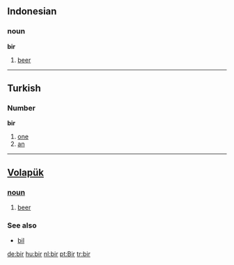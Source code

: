 ==Indonesian==
===noun===
'''bir'''
# [[beer]]

----
==Turkish==
===Number===
'''bir'''
#[[one]]
#[[an]]
----
== [[Volapük]] == 
=== [[noun]] === 
# [[beer]]

=== See also ===
*[[bil]]

[[de:bir]]
[[hu:bir]]
[[nl:bir]]
[[pt:Bir]]
[[tr:bir]]